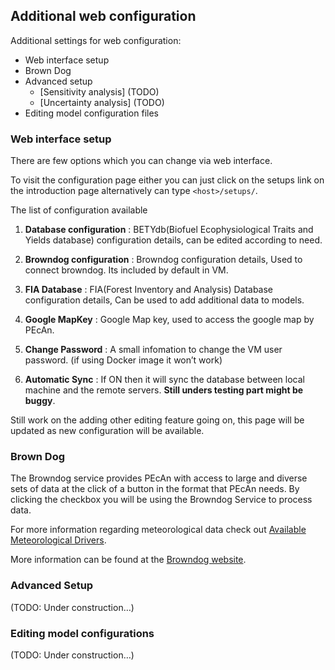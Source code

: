 ## Additional web configuration

Additional settings for web configuration:

- [Web interface setup]{#intermediate-web-setup}
- [Brown Dog]{#browndog}
- [Advanced setup]{#intermediate-advanced-setup}
    - [Sensitivity analysis] (TODO)
    - [Uncertainty analysis] (TODO)
- [Editing model configuration files]{#intermediate-model-config}

### Web interface setup {#intermediate-web-setup}

There are few options which you can change via web interface.

To visit the configuration page either you can just click on the setups link on the introduction page alternatively can type `<host>/setups/`.

The list of configuration available

1. **Database configuration** : BETYdb(Biofuel Ecophysiological Traits and Yields database) configuration details, can be edited according to need.

2. **Browndog configuration** : Browndog configuration details, Used to connect browndog. Its included by default in VM.

3. **FIA Database** : FIA(Forest Inventory and Analysis) Database configuration details, Can be used to add additional data to models.

4. **Google MapKey** : Google Map key, used to access the google map by PEcAn.

5. **Change Password** : A small infomation to change the VM user password. (if using Docker image it won't work)

6. **Automatic Sync** : If ON then it will sync the database between local machine and the remote servers. **Still unders testing part might be buggy**.

Still work on the adding other editing feature going on, this page will be updated as new configuration will be available. 

### Brown Dog {#browndog}

The Browndog service provides PEcAn with access to large and diverse sets of data at the click of a button in the format that PEcAn needs. By clicking the checkbox you will be using the Browndog Service to process data.

For more information regarding meteorological data check out [Available Meteorological Drivers](#met-drivers).

More information can be found at the [Browndog website](http://browndog.ncsa.illinois.edu/).

### Advanced Setup {#intermediate-advanced-setup}

(TODO: Under construction...)

### Editing model configurations {#intermediate-model-config}

(TODO: Under construction...)
